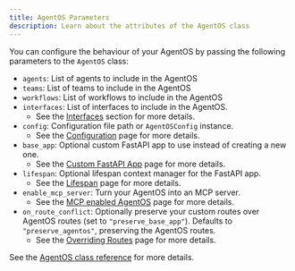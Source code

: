 ```yaml
---
title: AgentOS Parameters
description: Learn about the attributes of the AgentOS class
---
```



You can configure the behaviour of your AgentOS by passing the following parameters to the `AgentOS` class:

- `agents`: List of agents to include in the AgentOS
- `teams`: List of teams to include in the AgentOS
- `workflows`: List of workflows to include in the AgentOS
- `interfaces`: List of interfaces to include in the AgentOS. 
  - See the [Interfaces](/agent-os/interfaces) section for more details.
- `config`: Configuration file path or `AgentOSConfig` instance. 
  - See the [Configuration](/agent-os/customize/config) page for more details.
- `base_app`: Optional custom FastAPI app to use instead of creating a new one. 
  - See the [Custom FastAPI App](/agent-os/customize/custom-fastapi) page for more details.
- `lifespan`: Optional lifespan context manager for the FastAPI app. 
  - See the [Lifespan](/agent-os/customize/os/lifespan) page for more details.
- `enable_mcp_server`: Turn your AgentOS into an MCP server. 
  - See the [MCP enabled AgentOS](/agent-os/mcp/mcp) page for more details.
- `on_route_conflict`: Optionally preserve your custom routes over AgentOS routes (set to `"preserve_base_app"`). Defaults to `"preserve_agentos"`, preserving the AgentOS routes.
  - See the [Overriding Routes](/agent-os/customize/os/override_routes) page for more details.

See the [AgentOS class reference](/reference/agent-os/agent-os) for more details.